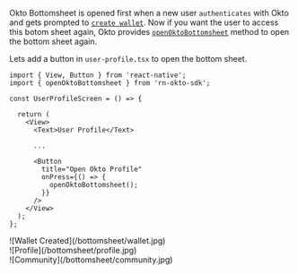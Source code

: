
Okto Bottomsheet is opened first when a new user `authenticates` with Okto and gets prompted to [`create wallet`](/guide/authenticate/create-wallet). 
Now if you want the user to access this botom sheet again, Okto provides [`openOktoBottomsheet`](/sdk-reference/openOktoBottomsheet) method to open the bottom sheet again.


Lets add a button in `user-profile.tsx` to open the bottom sheet.

```tsx filename="user-profile.tsx" copy
import { View, Button } from 'react-native';
import { openOktoBottomsheet } from 'rn-okto-sdk';

const UserProfileScreen = () => {

  return (
    <View>
      <Text>User Profile</Text>
      
      ...

      <Button
        title="Open Okto Profile"
        onPress={() => {
          openOktoBottomsheet();
        }}
      />
    </View>
  );
};
```

<div style={{ display: 'flex', gap: 12 }}>
    <div style={{ width: "30%" }}>
        ![Wallet Created](/bottomsheet/wallet.jpg)
    </div>
    <div style={{ width: "30%" }}>
        ![Profile](/bottomsheet/profile.jpg)
    </div>
    <div style={{ width: "30%" }}>
        ![Community](/bottomsheet/community.jpg)
    </div>
</div>